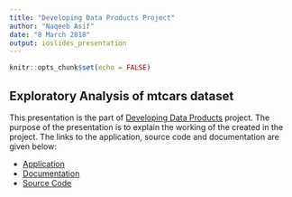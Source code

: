 ```yaml
---
title: "Developing Data Products Project"
author: "Naqeeb Asif"
date: "8 March 2018"
output: ioslides_presentation
---
```


```r
knitr::opts_chunk$set(echo = FALSE)
```


## Exploratory Analysis of mtcars dataset

This presentation is the part of [Developing Data Products](https://www.coursera.org/learn/data-products) 
project. The purpose of the presentation is to explain the working of the created in the 
project. The links to the application, source code and documentation are given
below:

- [Application](https://naqeebasif.shinyapps.io/DDPProject/)
- [Documentation]()
- [Source Code]()